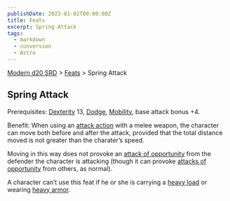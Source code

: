 ```yaml
---
publishDate: 2023-01-02T00:00:00Z
title: Feats
excerpt: Spring Attack
tags:
  - markdown
  - conversion
  - Astro
---
```


[Modern d20 SRD](/#modernD20) > [Feats](modern-d20-srd-feats-index) > Spring Attack

## Spring Attack

Prerequisites: [Dexterity](modern-d20-srd-basics-ability-scores) 13, [Dodge](modern-d20-srd-feats-dodge), [Mobility](modern-d20-srd-feats-mobility), base attack bonus +4.

Benefit: When using an [attack action](modern-d20-srd-combat-attack-actions) with a melee weapon, the character can move both before and after the attack, provided that the total distance moved is not greater than the charater’s speed.

Moving in this way does not provoke an [attack of opportunity](modern-d20-srd-combat-attacks-of-opportunity) from the defender the character is attacking (though it can provoke [attacks of opportunity](modern-d20-srd-combat-attacks-of-opportunity) from others, as normal).

A character can’t use this feat if he or she is carrying a [heavy load](modern-d20-srd-equipment-carrying-capacity) or wearing [heavy armor](modern-d20-srd-equipment-armor-heavy).
